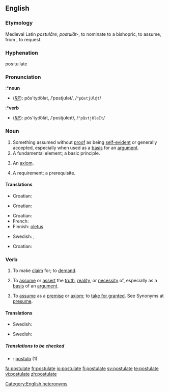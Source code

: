 {{webster}}
==English==
{{wikipedia}}

===Etymology===
Medieval Latin ''postulāre'', ''postulāt-'', to nominate to a bishopric, to assume, from {{L.}}, to request.

===Hyphenation===
pos·tu·late

===Pronunciation===
:*'''noun'''
*(''[[RP]]''): pŏs'tyo͝olət, /ˈpɒstjʊlət/, /<tt>"pQstjUl@t</tt>/
:*'''verb'''
*(''[[RP]]''): pŏs'tyo͝olāt, /ˈpɒstjʊleɪt/, /<tt>"pQstjUleIt</tt>/

===Noun===
{{en-noun}}

# Something assumed without [[proof]] as being [[self-evident]] or generally accepted, especially when used as a [[basis]] for an [[argument]].
# A fundamental element; a basic principle.
# {{logic}} An [[axiom]].
# A requirement; a prerequisite.

====Translations====

{{trans-top|something assumed without proof as being self-evident or generally accepted}}
* Croatian: {{t-|hr|postulat|m}}
{{trans-mid}}
{{trans-bottom}}

{{trans-top|fundamental element; basic principle}}
* Croatian: {{t-|hr|postulat|m}}
{{trans-mid}}
{{trans-bottom}}

{{trans-top|logic: an axiom}}
* Croatian: {{t-|hr|postulat|m}}
* French: {{t-|fr|postulat|m}}
* Finnish: [[oletus]]
{{trans-mid}}
* Swedish: {{t-|sv|postulat}}, {{t+|sv|axiom}}
{{trans-bottom}}

{{trans-top|requirement, prerequisite}}
* Croatian: {{t-|hr|postulat|m}}
{{trans-mid}}
{{trans-bottom}}

===Verb===
{{en-verb|postulat|ing}}

# {{transitive}} To make [[claim]] for; to [[demand]].
# {{transitive}} To [[assume]] or [[assert]] the [[truth]], [[reality]], or [[necessity]] of, especially as a [[basis]] of an [[argument]].
# {{transitive}} To [[assume]] as a [[premise]] or [[axiom]]; to [[take for granted]]. See Synonyms at [[presume]].

====Translations====
{{trans-top|To demand}}
{{trans-mid}}
{{trans-bottom}}

{{trans-top|To assume or assert the truth, reality or necessity of}}
{{trans-mid}}
* Swedish: {{t|sv|postulera}}
{{trans-bottom}}

{{trans-top|To assume as a premise}}
{{trans-mid}}
* Swedish: {{t|sv|förutsätta}}
{{trans-bottom}}

=====Translations to be checked=====
<!--Remove this section once all of the translations below have been moved into the tables above.-->
{{checktrans}}

*{{ttbc|Latin}}: [[postulo]] (1)

[[Category:English heteronyms]]

[[fa:postulate]]
[[fr:postulate]]
[[io:postulate]]
[[fi:postulate]]
[[sv:postulate]]
[[te:postulate]]
[[vi:postulate]]
[[zh:postulate]]